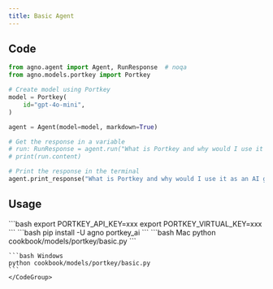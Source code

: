```yaml
---
title: Basic Agent
---
```


## Code

```python cookbook/models/portkey/basic.py
from agno.agent import Agent, RunResponse  # noqa
from agno.models.portkey import Portkey

# Create model using Portkey
model = Portkey(
    id="gpt-4o-mini",
)

agent = Agent(model=model, markdown=True)

# Get the response in a variable
# run: RunResponse = agent.run("What is Portkey and why would I use it as an AI gateway?")
# print(run.content)

# Print the response in the terminal
agent.print_response("What is Portkey and why would I use it as an AI gateway?")
```

## Usage

<Steps>
  <Snippet file="create-venv-step.mdx" />

  <Step title="Set your API keys">
    ```bash
    export PORTKEY_API_KEY=xxx
    export PORTKEY_VIRTUAL_KEY=xxx
    ```
  </Step>

  <Step title="Install libraries">
    ```bash
    pip install -U agno portkey_ai
    ```
  </Step>

  <Step title="Run Agent">
    <CodeGroup>
    ```bash Mac
    python cookbook/models/portkey/basic.py
    ```

    ```bash Windows
    python cookbook/models/portkey/basic.py
    ```
    </CodeGroup>
  </Step>
</Steps>
